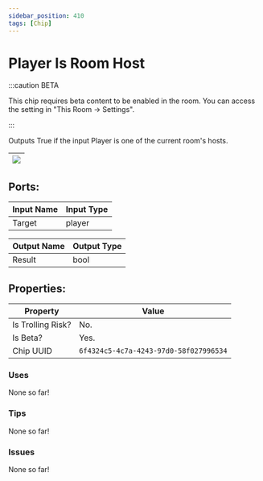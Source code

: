 ```yaml
---
sidebar_position: 410
tags: [Chip]
---
```


# Player Is Room Host
:::caution BETA

This chip requires beta content to be enabled in the room. You can access the setting in "This Room -> Settings".

:::

Outputs True if the input Player is one of the current room's hosts.

| ![](https://images-ext-2.discordapp.net/external/MPmIaQzlEPmgGWlgi-WxBBXt0Bjv_zWPkg1y1f_sy3s/https/www.recroomcircuits.com/image/circuit/absolute-value?width=206&height=108) |
|-----|

## Ports:

| Input Name | Input Type |
|-----------|-----------|
| Target | player |

| Output Name | Output Type |
|-----------|-----------|
| Result | bool |

## Properties:

| Property  | Value |
|-------------------|-----------|
| Is Trolling Risk? | No. |
| Is Beta? | Yes. |
| Chip UUID | `6f4324c5-4c7a-4243-97d0-58f027996534` |

### Uses

None so far!

### Tips

None so far!

### Issues

None so far!